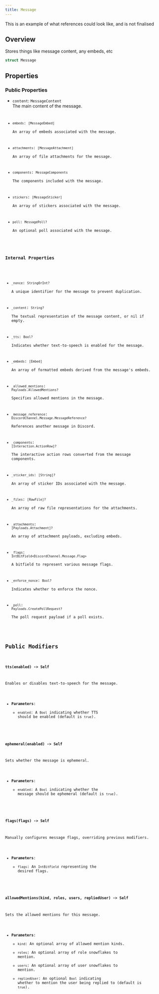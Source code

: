 ```yaml
---
title: Message
---
```



<Aside type="note">
This is an example of what references could look like, and is not finalised
</Aside>


## Overview
Stores things like message content, any embeds, etc

```swift
struct Message
```

## Properties

### Public Properties

- `content`: `MessageContent`  
  The main content of the message.
  <Code title="Example" lang="swift" code="Message {
  MessageContent {
  ...
  }
  }"/>

- `embeds`: `[MessageEmbed]`  
  An array of embeds associated with the message.

- `attachments`: `[MessageAttachment]`  
  An array of file attachments for the message.

- `components`: `MessageComponents`  
  The components included with the message.

- `stickers`: `[MessageSticker]`  
  An array of stickers associated with the message.

- `poll`: `MessagePoll?`  
  An optional poll associated with the message.

### Internal Properties

- `_nonce`: `StringOrInt?`  
  A unique identifier for the message to prevent duplication.

- `_content`: `String?`  
  The textual representation of the message content, or nil if empty.

- `_tts`: `Bool?`  
  Indicates whether text-to-speech is enabled for the message.

- `_embeds`: `[Embed]`  
  An array of formatted embeds derived from the message's embeds.

- `_allowed_mentions`: `Payloads.AllowedMentions?`  
  Specifies allowed mentions in the message.

- `_message_reference`: `DiscordChannel.Message.MessageReference?`  
  References another message in Discord.

- `_components`: `[Interaction.ActionRow]?`  
  The interactive action rows converted from the message components.

- `_sticker_ids`: `[String]?`  
  An array of sticker IDs associated with the message.

- `_files`: `[RawFile]?`  
  An array of raw file representations for the attachments.

- `_attachments`: `[Payloads.Attachment]?`  
  An array of attachment payloads, excluding embeds.

- `_flags`: `IntBitField<DiscordChannel.Message.Flag>`  
  A bitfield to represent various message flags.

- `_enforce_nonce`: `Bool?`  
  Indicates whether to enforce the nonce.

- `_poll`: `Payloads.CreatePollRequest?`  
  The poll request payload if a poll exists.

## Public Modifiers

### `tts(enabled) -> Self`
Enables or disables text-to-speech for the message.

- **Parameters**:
  - `enabled`: A `Bool` indicating whether TTS should be enabled (default is `true`).

### `ephemeral(enabled) -> Self`
Sets whether the message is ephemeral.

- **Parameters**:
  - `enabled`: A `Bool` indicating whether the message should be ephemeral (default is `true`).

### `flags(flags) -> Self`
Manually configures message flags, overriding previous modifiers.

- **Parameters**:
  - `flags`: An `IntBitField` representing the desired flags.

### `allowedMentions(kind, roles, users, repliedUser) -> Self`
Sets the allowed mentions for this message.

- **Parameters**:
  - `kind`: An optional array of allowed mention kinds.
  - `roles`: An optional array of role snowflakes to mention.
  - `users`: An optional array of user snowflakes to mention.
  - `repliedUser`: An optional `Bool` indicating whether to mention the user being replied to (default is `true`).
